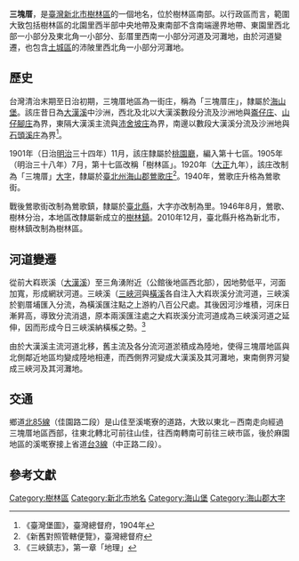 {{noteTA　
|1 = zh-cn:庄; zh-hk:庄; zh-tw:庄;
}}
'''三塊厝'''，是[[臺灣|臺灣]][[新北市|新北市]][[樹林區|樹林區]]的一個地名，位於樹林區南部。以行政區而言，範圍大致包括樹林區的北園里西半部中央地帶及東南部不含南端邊界地帶、東園里西北部一小部分及東北角一小部分、彭厝里西南一小部分河道及河灘地，由於河道變遷，也包含[[土城區|土城區]]的沛陂里西北角一小部分河灘地。

==歷史==
台灣清治末期至日治初期，三塊厝地區為一街庄，稱為「三塊厝庄」，隸屬於[[海山堡|海山堡]]。該庄昔日為[[大漢溪|大漢溪]]中沙洲，西北及北以大漢溪數段分流及沙洲地與[[崙子_(新北市)|崙仔庄]]、[[山子腳_(新北市)|山仔腳庄]]為界，東隔大漢溪主流與[[沛舍坡庄|沛舍坡庄]]為界，南邊以數段大漢溪分流及沙洲地與[[石頭溪庄|石頭溪庄]]為界<ref>《臺灣堡圖》，臺灣總督府，1904年</ref>。

1901年（日治[[明治|明治]]三十四年）11月，該庄隸屬於[[桃園廳|桃園廳]]，編入第十七區。1905年（明治三十八年）7月，第十七區改稱「樹林區」。1920年（[[大正|大正]]九年），該庄改制為「三塊厝」[[大字|大字]]，隸屬於[[臺北州|臺北州]][[海山郡|海山郡]][[鶯歌庄|鶯歌庄]]<ref>《新舊對照管轄便覽》，臺灣總督府</ref>。1940年，鶯歌庄升格為鶯歌街。

戰後鶯歌街改制為鶯歌鎮，隸屬於[[臺北縣|臺北縣]]，大字亦改制為里。1946年8月，鶯歌、樹林分治，本地區改隸屬新成立的[[樹林鎮|樹林鎮]]。2010年12月，臺北縣升格為新北市，樹林鎮改制為樹林區。

==河道變遷==
從前大嵙崁溪（[[大漢溪|大漢溪]]）至三角湧附近（公館後地區西北部），因地勢低平，河面加寬，形成網狀河道。三峽溪（[[三峽河|三峽河]]與[[橫溪|橫溪]]各自注入大嵙崁溪分流河道，三峽溪於劉厝埔匯入分流，為橫溪匯注點之上游約八百公尺處。其後因河沙堆積，河床日漸昇高，導致分流消退，原本兩溪匯注處之大嵙崁溪分流河道成為三峽溪河道之延伸，因而形成今日三峽溪納橫榽之勢。<ref>《三峽鎮志》，第一章「地理」</ref>

由於大漢溪主流河道北移，舊主流及各分流河道淤積成為陸地，使得三塊厝地區與北側鄰近地區均變成陸地相連，而西側界河變成大漢溪及其河灘地，東南側界河變成三峽河及其河灘地。

==交通==
鄉道[[北85線|北85線]]（佳園路二段）是山佳至溪墘寮的道路，大致以東北－西南走向經過三塊厝地區西部，往東北轉北可前往山佳，往西南轉南可前往三峽市區，後於麻園地區的溪墘寮接上省道[[台3線|台3線]]（中正路二段）。

==參考文獻==
{{reflist}}

{{海山郡}}

[[Category:樹林區|Category:樹林區]]
[[Category:新北市地名|Category:新北市地名]]
[[Category:海山堡|Category:海山堡]]
[[Category:海山郡大字|Category:海山郡大字]]